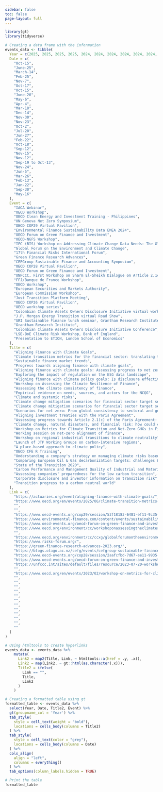 ```yaml
---
sidebar: false
toc: false
page-layout: full
---
```


```r
library(gt)
library(tidyverse)

# Creating a data frame with the information
events_data <- tibble(
  Year = c(2025, 2025, 2025, 2025, 2024, 2024, 2024, 2024, 2024, 2024, 2024, 2023, 2023, 2023, 2023, 2023, 2023, 2023, 2022, 2022, 2021, 2021, 2021, 2020, 2020, 2020, 2020, 2020, 2019, 2019),
  Date = c(
    "Oct-15",
    "June-25",
    "March-14",
    "Feb-25",
    "Nov-7",
    "Oct-17",
    "Oct-15",
    "June-20",
    "May-6",
    "Apr-4",
    "Mar-18",
    "Dec-14",
    "Nov-30",
    "Nov-23",
    "Oct-2",
    "Jul-20",
    "Jun-27",
    "Feb-22",
    "Oct-18",
    "Sep-12",
    "Nov-15",
    "Nov-12",
    "Sep-19 to Oct-13",
    "Nov-24",
    "Jun-5",
    "Mar-26",
    "Feb-13",
    "Jan-22",
    "Sep-30",
    "May-16"
  ),
  Event = c(
    "IACA Webinar",
    "OECD Workshop",
    "OECD Clean Energy and Investment Training - Philippines",
    "UN Geneva Net Zero Symposium",
    "OECD COP29 Virtual Pavilion",
    "Environmental Finance Sustainability Data EMEA 2024",
    "OECD Forum on Green Finance and Investment",
    "OECD-NGFS Workshop",
    "IFC (BIS) Workshop on Addressing Climate Change Data Needs: The Global Debate and Central Banks' contribution",
    "Global Forum on the Environment and Climate Change",
    "17th Financial Risks International Forum",
    "Green Finance Research Advances",
    "CEFGroup Sustainable Finance and Accounting Symposium",
    "OECD COP28 Virtual Pavilion",
    "OECD Forum on Green Finance and Investment",
    "UNFCCC, First Workshop on Sharm El-Sheikh Dialogue on Article 2.1c of the Paris Agreement",
    "FFJ/Banque de France Workshop",
    "OECD Workshop",
    "European Securities and Markets Authority",
    "European Commission Workshop",
    "Just Transition Platform Meeting",
    "OECD COP26 Virtual Pavilion",
    "OECD workshop series",
    "Colombian Climate Assets Owners Disclosure Initiative virtual workshop",
    "J.P. Morgan Energy Transition virtual Road Show",
    "GRI Sustainable Finance lunch seminar, Grantham Research Institute",
    "Grantham Research Institute",
    "Colombian Climate Assets Owners Disclosure Initiative Conference",
    "LSE-BoE Climate Risk Workshop, Bank of England",
    "Presentation to ETION, London School of Economics"
  ),
  Title = c(
    "Aligning Finance with Climate Goals",
    "Climate transition metrics for the financial sector: translating targets into action",
    "Sustainable finance market trends",
    "Progress towards aligning finance with climate goals",
    "Aligning finance with climate goals: Assessing progress to net zero and preventing greenwashing",
    "Exploring the impact of regulation on the ESG data landscape",
    "Aligning finance with climate policy goals: Is disclosure effective to inform robust assessments and drive decarbonisation?",
    "Workshop on Assessing the Climate Resilience of Finance",
    "Assessing the climate consistency of finance",
    "Empirical evidence on needs, sources, and actors for the NCQG",
    "Climate and systemic risks",
    "Climate change mitigation scenarios for financial sector target setting and alignment assessment",
    "Climate change mitigation scenarios for financial sector target setting and alignment assessment",
    "Scenarios for net zero: From global consistency to sectoral and geographical circumstances",
    "Aligning investment treaties with the Paris Agreement",
    "Assessing progress towards Article 2.1(c) of the Paris Agreement: Considerations relating to scope, approaches and metrics",
    "Climate change, natural disasters, and financial risk: how could central banks integrate environmental issues into their policies?",
    "Workshop on Metrics for Climate Transition and Net-Zero GHGs in Finance",
    "Working session on net-zero alignment of finance",
    "Workshop on regional industrial transitions to climate neutrality",
    "Launch of JTP Working Groups on carbon-intensive regions",
    "A place-based approach to climate policy",
    "OECD CFE R Training",
    "Understanding a company's strategy on managing climate risks based on disclosure",
    "Comparing European Oil & Gas decarbonization targets: challenges & insights from TPI briefing paper",
    "State of the Transition 2020",
    "Carbon Performance and Management Quality of Industrial and Material Sectors",
    "Assessing companies' preparedness for the low carbon transition",
    "Corporate disclosure and investor information on transition risk",
    "Transition progress to a carbon neutral world"
  ),
  Link = c(
    "https://actuaries.org/event/aligning-finance-with-climate-goals/",
    "https://www.oecd.org/en/events/2025/06/climate-transition-metrics-for-the-financial-sector-translating-targets-into-action.html",
    "",
    "",
    "https://www.oecd-events.org/cop29/session/53f18183-6481-ef11-9c35-6045bd89b60c/aligning-finance-with-climate-goals-assessing-progress-to-net-zero-and-preventing-greenwashing",
    "https://www.environmental-finance.com/content/events/sustainability-data-emea/agenda.html",
    "https://www.oecd-events.org/oecd-forum-on-green-finance-and-investment-2024/session/209d7479-292a-ef11-86d2-000d3abd5c23",
    "https://www.oecd.org/environment/cc/workshoponassessingtheclimateresilienceoffinance-fromphysicalrisktoresiliencealignment.htm",
    "",
    "https://www.oecd.org/environment/cc/ccxg/globalforumontheenvironmentandclimatechange-april2024.htm",
    "https://www.risks-forum.org/",
    "https://green-finance-research-advances-2023.org/",
    "https://blogs.otago.ac.nz/cefg/events/cefgroup-sustainable-finance-and-accounting-symposium/",
    "https://www.oecd-events.org/cop28/session/2aafcfbd-7d67-ee11-9935-000d3a4605e4/scenarios-for-net-zero-from-global-consistency-to-sectoral-and-geographical-circumstances",
    "https://www.oecd-events.org/oecd-forum-on-green-finance-and-investment/session/a9056ac1-4c01-ee11-907a-002248859577",
    "https://unfccc.int/sites/default/files/resource/2023-07-20-workshop-pa-2.1c-oecd.pdf",
    "",
    "https://www.oecd.org/en/events/2023/02/workshop-on-metrics-for-climate-transition-and-net-zero-ghgs-in-finance---supporting-climate-policy-goals-and-avoiding-greenwashing.html",
    "",
    "",
    "",
    "",
    "",
    "",
    "",
    "",
    "",
    "",
    "",
    ""
  )
)

# Using htmltools to create hyperlinks
events_data <- events_data %>%
    mutate(
      Link2 = map2(Title, Link, ~ htmltools::a(href = .y, .x)),
      Link2 = map(Link2, ~ gt::html(as.character(.x))),
      Title2 = ifelse(
        Link == "",
        Title,
        Link2
      )
    )

# Creating a formatted table using gt
formatted_table <- events_data %>%
  select(Year, Date, Title2, Event) %>% 
  gt(groupname_col = 'Year') %>% 
  tab_style(
    style = cell_text(weight = "bold"),
    locations = cells_body(columns = Title2)
  ) %>% 
  tab_style(
    style = cell_text(color = "grey"),
    locations = cells_body(columns = Date)
  ) %>% 
  cols_align(
    align = "left",
    columns = everything()
  ) %>% 
  tab_options(column_labels.hidden = TRUE)

```

```r
# Print the table
formatted_table

```
